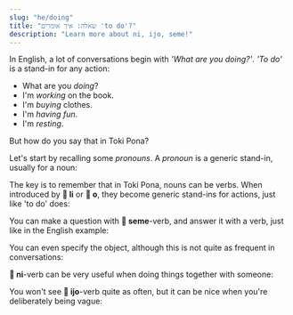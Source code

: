 ```yaml
---
slug: "he/doing"
title: "שאלה: איך אומרים 'to do'?"
description: "Learn more about ni, ijo, seme!"
---
```




In English, a lot of conversations begin with _'What are you doing?'_. _'To do'_ is a stand-in for any action:

- What are you _doing_?
- I'm _working_ on the book.
- I'm _buying_ clothes.
- I'm _having fun_.
- I'm _resting_.

But how do you say that in Toki Pona?

Let's start by recalling some _pronouns_. A _pronoun_ is a generic stand-in, usually for a noun:

<List>
  <Word sl="ni" m="this, that" />
  <Word sl="ijo" m="something, thing, stuff" />
  <Word sl="seme" m="what? which?" />
</List>

The key is to remember that in Toki Pona, nouns can be verbs. When introduced by **󱤧 li** or **󱥄 o**, they become generic stand-ins for actions, just like 'to do' does:

<List>
  <Word sl="ni" m="to do this, to do that" />
  <Word sl="ijo" m="to do something" />
  <Word sl="seme" m="to do what?" />
</List>

You can make a question with **󱥙 seme**-verb, and answer it with a verb, just like in the English example:

<List>
  <Sentence sl="sina seme?" m="What are you doing?" />
  <Sentence sl="mi esun e len." m="I'm buying clothes." />
</List>

You can even specify the object, although this is not quite as frequent in conversations:

<List>
  <Sentence sl="sina seme e len?" m="What are you doing to the clothes?" />
  <Sentence sl="mi esun e ona." m="I'm buying them." />
</List>

**󱥁 ni**-verb can be very useful when doing things together with someone:

<List>
  <Sentence sl="o pana e moku tawa soweli mi!" m="Please feed our cat!" />
  <Sentence sl="mi ni." m="I'm doing this. (= Got it! On it!)" />
</List>

You won't see **󱤌 ijo**-verb quite as often, but it can be nice when you're deliberately being vague:

<List>
  <Sentence sl="ona li seme?" m="What is she doing?" />
  <Sentence sl="ona li ijo e lipu mi!" m="She is doing something to my book!" />
</List>

